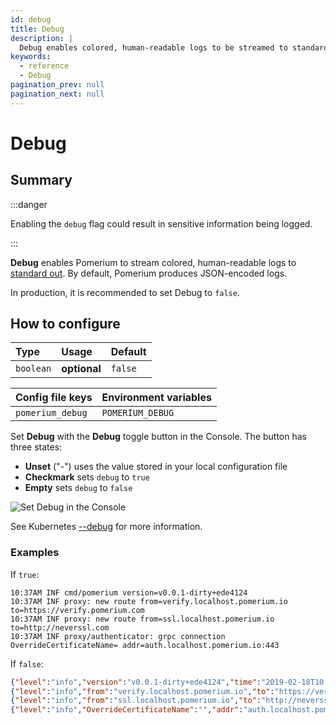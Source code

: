 ```yaml
---
id: debug
title: Debug
description: |
  Debug enables colored, human-readable logs to be streamed to standard out.
keywords:
  - reference
  - Debug
pagination_prev: null
pagination_next: null
---
```



# Debug

## Summary

:::danger

Enabling the `debug` flag could result in sensitive information being logged.

:::

**Debug** enables Pomerium to stream colored, human-readable logs to [standard out](https://en.wikipedia.org/wiki/Standard_streams#Standard_output_(stdout)). By default, Pomerium produces JSON-encoded logs.

In production, it is recommended to set Debug to `false`.

## How to configure

| **Type** | **Usage** | **Default** |
| :--- | :--- | :--- |
| `boolean` | **optional** | `false` |

<Tabs>
<TabItem value="Core" label="Core">

| **Config file keys** | **Environment variables** |
| :--- | :--- |
| `pomerium_debug` | `POMERIUM_DEBUG` |

</TabItem>
<TabItem value="Enterprise" label="Enterprise">

Set **Debug** with the **Debug** toggle button in the Console. The button has three states:
- **Unset** ("-") uses the value stored in your local configuration file
- **Checkmark** sets `debug` to `true`
- **Empty** sets `debug` to `false`

![Set Debug in the Console](./img/debug/debug-settings.png)

</TabItem>
<TabItem value="Kubernetes" label="Kubernetes">

See Kubernetes [--debug](docs/deploying/k8s/install#runtime-parameters) for more information.

</TabItem>
</Tabs>

### Examples

If `true`:

```log
10:37AM INF cmd/pomerium version=v0.0.1-dirty+ede4124
10:37AM INF proxy: new route from=verify.localhost.pomerium.io to=https://verify.pomerium.com
10:37AM INF proxy: new route from=ssl.localhost.pomerium.io to=http://neverssl.com
10:37AM INF proxy/authenticator: grpc connection OverrideCertificateName= addr=auth.localhost.pomerium.io:443
```

If `false`:

```json
{"level":"info","version":"v0.0.1-dirty+ede4124","time":"2019-02-18T10:41:03-08:00","message":"cmd/pomerium"}
{"level":"info","from":"verify.localhost.pomerium.io","to":"https://verify.pomerium.com","time":"2019-02-18T10:41:03-08:00","message":"proxy: new route"}
{"level":"info","from":"ssl.localhost.pomerium.io","to":"http://neverssl.com","time":"2019-02-18T10:41:03-08:00","message":"proxy: new route"}
{"level":"info","OverrideCertificateName":"","addr":"auth.localhost.pomerium.io:443","time":"2019-02-18T10:41:03-08:00","message":"proxy/authenticator: grpc connection"}
```
